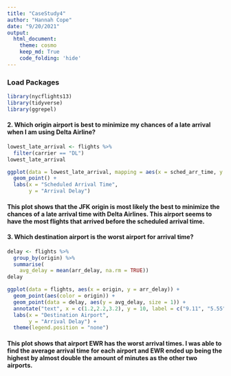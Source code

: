 ```yaml
---
title: "CaseStudy4"
author: "Hannah Cope"
date: "9/20/2021"
output: 
  html_document:
    theme: cosmo
    keep_md: True
    code_folding: 'hide'
---
```


### Load Packages
```r
library(nycflights13)
library(tidyverse)
library(ggrepel)
```

#### 2. Which origin airport is best to minimize my chances of a late arrival when I am using Delta Airline?
```r
lowest_late_arrival <- flights %>%
  filter(carrier == "DL")
lowest_late_arrival
```

```r
ggplot(data = lowest_late_arrival, mapping = aes(x = sched_arr_time, y = arr_delay, color = origin)) + 
  geom_point() +
  labs(x = "Scheduled Arrival Time",
       y = "Arrival Delay")
```
#### This plot shows that the JFK origin is most likely the best to minimize the chances of a late arrival time with Delta Airlines. This airport seems to have the most flights that arrived before the scheduled arrival time.

#### 3. Which destination airport is the worst airport for arrival time?
```r
delay <- flights %>%
  group_by(origin) %>%
  summarise(
    avg_delay = mean(arr_delay, na.rm = TRUE))
delay
```

```r
ggplot(data = flights, aes(x = origin, y = arr_delay)) +
  geom_point(aes(color = origin)) +
  geom_point(data = delay, aes(y = avg_delay, size = 1)) +
  annotate("text", x = c(1.2,2.2,3.2), y = 10, label = c("9.11", "5.55", "5.78")) +
  labs(x = "Destination Airport", 
       y = "Arrival Delay") +
  theme(legend.position = "none")
```
#### This plot shows that airport EWR has the worst arrival times. I was able to find the average arrival time for each airport and EWR ended up being the highest by almost double the amount of minutes as the other two airports.
